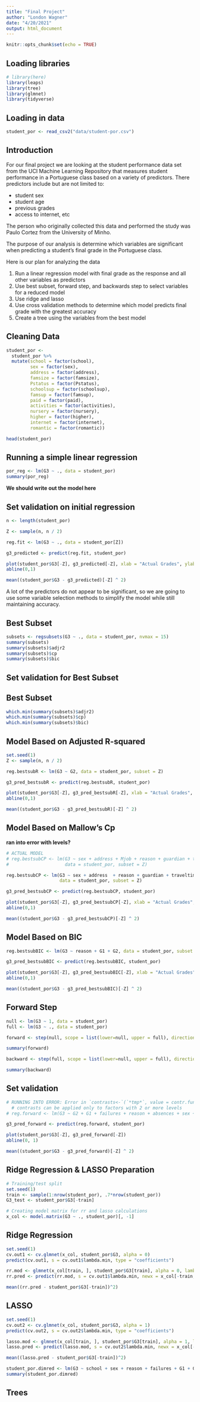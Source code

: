 ```yaml
---
title: "Final Project"
author: "London Wagner"
date: "4/20/2021"
output: html_document
---
```


```r
knitr::opts_chunk$set(echo = TRUE)
```

## Loading libraries

```r
# library(here)
library(leaps)
library(tree)
library(glmnet)
library(tidyverse)
```

## Loading in data

```r
student_por <- read_csv2("data/student-por.csv")
```


## Introduction

For our final project we are looking at the student performance data set from the UCI Machine Learning Repository that measures student performance in a Portuguese class based on a variety of predictors. There predictors include but are not limited to:

- student sex
- student age
- previous grades
- access to internet, etc

The person who originally collected this data and performed the study was Paulo Cortez from the University of Minho. 

The purpose of our analysis is determine which variables are significant when predicting a student's final grade in the Portuguese class.

Here is our plan for analyzing the data

1) Run a linear regression model with final grade as the response and all other variables as predictors 
2) Use best subset, forward step, and backwards step to select variables for a reduced model
3) Use ridge and lasso
4) Use cross validation methods to determine which model predicts final grade with the greatest accuracy
5) Create a tree using the variables from the best model

## Cleaning Data

```r
student_por <-
  student_por %>%
  mutate(school = factor(school),
         sex = factor(sex),
         address = factor(address),
         famsize = factor(famsize),
         Pstatus = factor(Pstatus),
         schoolsup = factor(schoolsup),
         famsup = factor(famsup),
         paid = factor(paid),
         activities = factor(activities),
         nursery = factor(nursery),
         higher = factor(higher),
         internet = factor(internet),
         romantic = factor(romantic))

head(student_por)
```

## Running a simple linear regression

```r
por_reg <- lm(G3 ~ ., data = student_por)
summary(por_reg)
```

**We should write out the model here**

## Set validation on initial regression
```r
n <- length(student_por)

Z <- sample(n, n / 2)

reg.fit <- lm(G3 ~ ., data = student_por[Z])
```

```r
g3_predicted <- predict(reg.fit, student_por)
```

```r
plot(student_por$G3[-Z], g3_predicted[-Z], xlab = "Actual Grades", ylab = "Predicted Grades", main = "Prediction Accuracy of Full Linear Model")
abline(0,1)
```

```r
mean((student_por$G3 - g3_predicted)[-Z] ^ 2)
```

A lot of the predictors do not appear to be significant, so we are going to use some variable selection methods to simplify the model while still maintaining accuracy.

## Best Subset

```r
subsets <- regsubsets(G3 ~ ., data = student_por, nvmax = 15)
summary(subsets)
summary(subsets)$adjr2
summary(subsets)$cp
summary(subsets)$bic
```

## Set validation for Best Subset
## Best Subset
```r
which.min(summary(subsets)$adjr2)
which.min(summary(subsets)$cp)
which.min(summary(subsets)$bic)
```

## Model Based on Adjusted R-squared
```r
set.seed(1)
Z <- sample(n, n / 2)

reg.bestsubR <- lm(G3 ~ G2, data = student_por, subset = Z)

g3_pred_bestsubR <- predict(reg.bestsubR, student_por)
```

```r
plot(student_por$G3[-Z], g3_pred_bestsubR[-Z], xlab = "Actual Grades", ylab = "Predicted Grades", main = "Prediction Accuracy of Reduced Model 1")
abline(0,1)
```

```r
mean((student_por$G3 - g3_pred_bestsubR)[-Z] ^ 2)
```

## Model Based on Mallow's Cp
**ran into error with levels?**

```r
# ACTUAL MODEL
# reg.bestsubCP <- lm(G3 ~ sex + address + Mjob + reason + guardian + traveltime + failures + Dalc + absences + G1 + G2,
#                     data = student_por, subset = Z)

reg.bestsubCP <- lm(G3 ~ sex + address  + reason + guardian + traveltime + failures + Dalc + absences + G1 + G2,
                    data = student_por, subset = Z)

g3_pred_bestsubCP <- predict(reg.bestsubCP, student_por)
```

```r
plot(student_por$G3[-Z], g3_pred_bestsubCP[-Z], xlab = "Actual Grades", ylab = "Predicted Grades", main = "Prediction Accuracy of Reduced Model 2")
abline(0,1)
```

```r
mean((student_por$G3 - g3_pred_bestsubCP)[-Z] ^ 2)
```

## Model Based on BIC
```r
reg.bestsubBIC <- lm(G3 ~ reason + G1 + G2, data = student_por, subset = Z)

g3_pred_bestsubBIC <- predict(reg.bestsubBIC, student_por)
```

```r
plot(student_por$G3[-Z], g3_pred_bestsubBIC[-Z], xlab = "Actual Grades", ylab = "Predicted Grades", main = "Prediction Accuracy of Reduced Model 3")
abline(0,1)
```

```r
mean((student_por$G3 - g3_pred_bestsubBIC)[-Z] ^ 2)
```


## Forward Step

```r
null <- lm(G3 ~ 1, data = student_por)
full <- lm(G3 ~ ., data = student_por)

forward <- step(null, scope = list(lower=null, upper = full), direction = "forward")

summary(forward)
```

```r
backward <- step(full, scope = list(lower=null, upper = full), direction = "backward")

summary(backward)
```

## Set validation
```r
# RUNNING INTO ERROR: Error in `contrasts<-`(`*tmp*`, value = contr.funs[1 + isOF[nn]]) : 
  # contrasts can be applied only to factors with 2 or more levels
# reg.forward <- lm(G3 ~ G2 + G1 + failures + reason + absences + sex + school + traveltime + health, data = student_por, subset = Z)

g3_pred_forward <- predict(reg.forward, student_por)
```

```r
plot(student_por$G3[-Z], g3_pred_forward[-Z])
abline(0, 1)
```

```r
mean((student_por$G3 - g3_pred_forward)[-Z] ^ 2)
```

## Ridge Regression & LASSO Preparation

```r
# Training/test split
set.seed(1)
train <- sample(1:nrow(student_por), .7*nrow(student_por))
G3_test <- student_por$G3[-train]

# Creating model matrix for rr and lasso calculations
x_col <- model.matrix(G3 ~ ., student_por)[, -1]
```

## Ridge Regression

```r
set.seed(1)
cv.out1 <- cv.glmnet(x_col, student_por$G3, alpha = 0)
predict(cv.out1, s = cv.out1$lambda.min, type = "coefficients")
```

```r
rr.mod <- glmnet(x_col[train, ], student_por$G3[train], alpha = 0, lambda = cv.out1$lambda.min)
rr.pred <- predict(rr.mod, s = cv.out1$lambda.min, newx = x_col[-train, ])

mean((rr.pred - student_por$G3[-train])^2)
```

## LASSO

```r
set.seed(1)
cv.out2 <- cv.glmnet(x_col, student_por$G3, alpha = 1)
predict(cv.out2, s = cv.out2$lambda.min, type = "coefficients")
```

```r
lasso.mod <- glmnet(x_col[train, ], student_por$G3[train], alpha = 1, lambda = cv.out2$lambda.min)
lasso.pred <- predict(lasso.mod, s = cv.out2$lambda.min, newx = x_col[-train, ])

mean((lasso.pred - student_por$G3[-train])^2)
```

```r
student_por.dimred <- lm(G3 ~ school + sex + reason + failures + G1 + G2, student_por)
summary(student_por.dimred)
```

## Trees

```r

```

